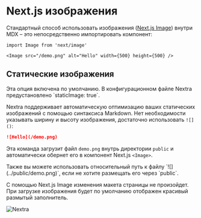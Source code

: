 # Next.js изображения

Стандартный способ использовать изображения ([Next.js Image](https://nextjs.org/docs/basic-features/image-optimization)) внутри MDX – это непосредственно импортировать компонент:

```mdx
import Image from 'next/image'

<Image src="/demo.png" alt="Hello" width={500} height={500} />
```

## Статические изображения


<Callout>
  Эта опция включена по умолчанию. В конфигурационном файле Nextra предустановлено `staticImage: true`.
</Callout>

Nextra поддерживает автоматическую оптимизацию ваших статических изображений с помощью синтаксиса Markdown. Нет необходимости указывать ширину и высоту изображения, достаточно использовать `![]()`:

```md filename="index.mdx"
![Hello](/demo.png)
```

Эта команда загрузит файл `demo.png` внутрь директории `public` и автоматически обернет его в компонент Next.js `<Image>`.

<Callout>
  Также вы можете использовать относительный путь к файлу `![](../public/demo.png)`, если не хотите размещать его через `public`.
</Callout>

С помощью Next.js Image изменения макета страницы не произойдет. При загрузке изображения будет по умолчанию отображен красивый размытый заполнитель.

![Nextra](https://nextra.site/_next/image?url=%2F_next%2Fstatic%2Fmedia%2Fog.87a47b86.jpeg&w=3840&q=75)